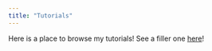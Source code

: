 ```yaml
---
title: "Tutorials"
---
```


Here is a place to browse my tutorials! See a filler one
[here](tutorials/dummy_tutorial.qmd)!
